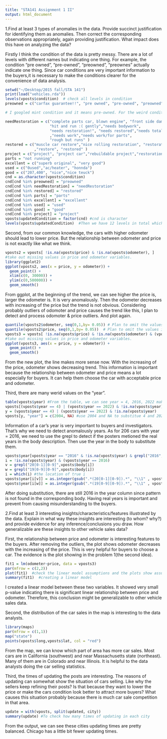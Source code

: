 ```yaml
---
title: "STA141 Assignment 1 II"
output: html_document
---
```


1.Find at least 3 types of anomalies in the data. Provide succinct justification for identifying them as anomalies. Then correct the corresponding observations appropriately, again providing justification. What impact does this have on analyzing the data?

Firstly I think the condition of the data is pretty messy. There are a lot of levels with different names but indicating one thing. For example, the condition "pre owned", "pre-owned", "preowned", "preownes" actually indicate one thing. Since car conditions are very important information to the buyers,it is necessary to make the conditions clearer for the convenience of data analysis. 
```r
setwd("~/Desktop/2015 fall/STA 141")
print(load("vehicles.rda"))
levels(vposts$condition)  # check all levels in condition
preowned = c("carfax guarantee!!", "pre owned", "pre-owned", "preowned", "preownes","mint") 

# I googled mint condition and it means pre-owned. For the weird conditions, I either checked the body of it or checked the website. And then get the information of which condition level they should be. 

needRestoration = c("complete parts car, blown engine", "front side damage",
                    "hit and run :( gently","needs bodywork", 
                    "needs restoration!", "needs restored","needs total restore" 
                    ,"needs work","needs work/for parts",
                    "rough but runs" )
restored = c("muscle car restore","nice rolling restoration", "restoration" 
             ,"restore", "restored" )
project = c("project", "project car","rebuildable project","restoration project")
parts = "not running"
excellent = c("superb original", "very good")  
used = c("0used","ac/heater", "honnda")
good = c("207,400", "nice","nice teuck")
cnd = as.character(vposts$condition)  
cnd[cnd %in% preowned] = "preowned" 
cnd[cnd %in% needRestoration] = "needRestoration"
cnd[cnd %in% restored] = "restored"
cnd[cnd %in% parts] = "parts"
cnd[cnd %in% excellent] = "excellent"
cnd[cnd %in% used] = "used"
cnd[cnd %in% good] = "good"
cnd[cnd %in% project] = "project"
vposts$updatedCondition = factor(cnd) #cnd is character
levels(vposts$updatedCondition)  #Then we have 12 levels in total which looks more tidy and clearer. 
```

Second, from our common knowledge, the cars with higher odometer should lead to lower price. But the relationship between odometer and price is not exactly like what we think.   
```r
vposts2 = vposts[ !is.na(vposts$price) & !is.na(vposts$odometer), ] 
#take out missing values in price and odometer variables.
library(ggplot2)
ggplot(vposts2, aes(x = price, y = odometer)) +
  geom_point() +
  xlim(c(0, 30000)) +
  ylim(c(0,500000)) +
  geom_smooth()
```
From ggplot, at the beginning of the trend, we can see higher the price is, larger the odometer is. It is very anomalously. Then the odometer decreases with increasing of the price but the trend is not obvious. Considering probably outliers of odomoter and price causes the trend like this, I plan to detect and process odomoter & price outliers. And plot again.    
```r
quantile(vposts2$odometer, seq(0,1,by= 0.05)) # Plan to omit the values in the plot larger than 200000 and smaller than 150
quantile(vposts2$price, seq(0,1,by= 0.05))  # Plan to omit the values in the plot larger than 35000 and smaller than 500
vposts3 = vposts[ !is.na(vposts$price) & !is.na(vposts$odometer) & (vposts$price > 500) & (vposts$odometer < 200000) & (vposts$price < 35000) & (vposts$odometer > 150), ] 
#take out missing values in price and odometer variables.
ggplot(vposts3, aes(x = price, y = odometer)) +
  geom_point() +
  geom_smooth()
```
From the new plot, the line makes more sense now. With the increasing of the price, odometer shows decreasing trend. This information is important because the relationship between odometer and price means a lot especially for buyers. It can help them choose the car with acceptable price and odometer. 

Third, there are many werid values on the "year".
```r
table(vposts$year) #From the table, we can see year = 4, 2016, 2022 make no sense.
vposts[(vposts$year == 4) | (vposts$year == 2022) & !is.na(vposts$year), ] #check the body and description of year = 4 and 2022 but cannot get exact information 
y = (vposts$year == 4) | (vposts$year == 2022) & !is.na(vposts$year)
vposts[y, "year"] = c(2004, NA) #use 2004 and NA to substitue 4 and 2022
```
Information of a car's year is very important to buyers and investigators. That's why we need to detect anomalously years. As for 206 cars with year = 2016, we need to use the grepl to detect if the posters metioned the real years in the body description. Then use the year in the body to substitute them. 
```r
vposts$year[vposts$year == "2016" & !is.na(vposts$year) & grepl("2016", vposts$body)] = 2015
i = !is.na(vposts$year) & (vposts$year == 2016)
v = grepl("20[0-1][0-9]",vposts$body[i])
w = grepl("19[0-9][0-9]",vposts$body[i])
i = which(i) #the location of true i
vposts$year[i[v]] = as.integer(gsub(".*(20[0-1][0-9]).*", "\\1" , vposts$body[i[v]])) #Find year pattern in the body and substitute them.  
vposts$year[i[w]] = as.integer(gsub(".*(19[0-9][0-9]).*", "\\1" , vposts$body[i[w]]))
```
After doing substitution, there are still 2016 in the year column since pattern is not found in the corresponding body. Having real years is important and prevent from causing misunderstanding to the buyers.   


2.Find at least 3 interesting insights/characteristics/features illustrated by the data. Explain in what way these insights are interesting (to whom? why?) and provide evidence for any inference/conclusions you draw. How generalizable are these insights to other vehicle sales data?

First, the relationship between price and odometer is interesting features to the buyers. After removing the outliers, the plot shows odometer decreases with the increasing of the price. This is very helpful for buyers to choose a car. The evidence is the plot showing in the problem 1(the second idea). 
```r
fit1 = lm(odometer~price, data = vposts3)
par(mfrow = c(2,2))
plot(fit1)  #check the linear model assumptions and the plots show assumptions are basically satisfied. 
summary(fit1)  #creating a linear model 
```
I created a linear model between these two variables. It showed very small p-value indicating there is significant linear relationship between price and odometer. Therefore, this conclusion might be generalizable to other vehicle sales data. 


Second, the distribution of the car sales in the map is interesting to the data analysts.   
```r
library(maps) 
par(mfrow = c(1,1))
map("state")
points(vposts$long,vposts$lat, col = "red")
```
From the map, we can know which part of area has more car sales. Most cars are in California (southwest) and near Massachusetts state (northeast). Many of them are in Colorado and near Illinois. It is helpful to the data analysts doing the car selling statistics.  

Third, the times of updating the posts are interesting. The reasons of updating can somewhat show the situation of cars selling. Like why the sellers keep refining their posts? Is that because they want to lower the price or make the cars condition look better to attract more buyers? What causes this situation probably because there is much car sale competition in that area.   
```r
update = with(vposts, split(updated, city))  
summary(update) #To check how many times of updating in each city
```
From the output, we can see these cities updating times are pretty balanced. Chicago has a little bit fewer updating times. 




